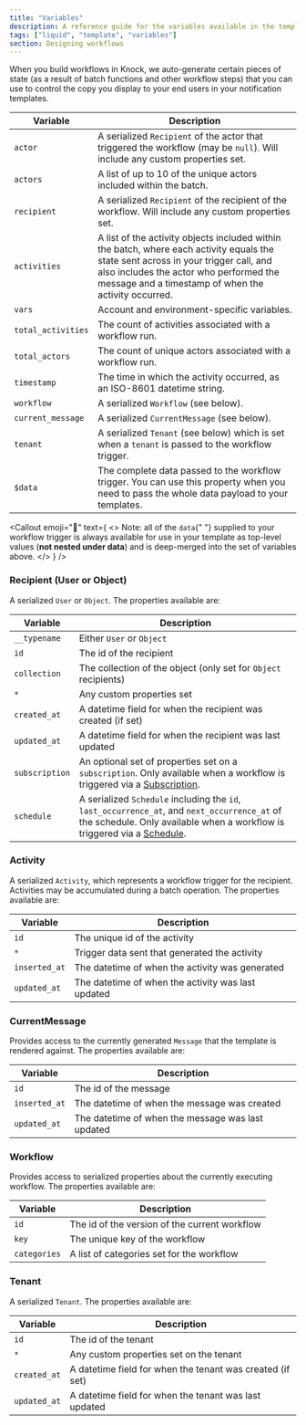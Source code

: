 ```yaml
---
title: "Variables"
description: A reference guide for the variables available in the template editor.
tags: ["liquid", "template", "variables"]
section: Designing workflows
---
```


When you build workflows in Knock, we auto-generate certain pieces of state (as a result of batch functions and other workflow steps) that you can use to control the copy you display to your end users in your notification templates.

| Variable           | Description                                                                                                                                                                                                                           |
| ------------------ | ------------------------------------------------------------------------------------------------------------------------------------------------------------------------------------------------------------------------------------- |
| `actor`            | A serialized `Recipient` of the actor that triggered the workflow (may be `null`). Will include any custom properties set.                                                                                                            |
| `actors`           | A list of up to 10 of the unique actors included within the batch.                                                                                                                                                                    |
| `recipient`        | A serialized `Recipient` of the recipient of the workflow. Will include any custom properties set.                                                                                                                                    |
| `activities`       | A list of the activity objects included within the batch, where each activity equals the state sent across in your trigger call, and also includes the actor who performed the message and a timestamp of when the activity occurred. |
| `vars`             | Account and environment-specific variables.                                                                                                                                                                                           |
| `total_activities` | The count of activities associated with a workflow run.                                                                                                                                                                               |
| `total_actors`     | The count of unique actors associated with a workflow run.                                                                                                                                                                            |
| `timestamp`        | The time in which the activity occurred, as an ISO-8601 datetime string.                                                                                                                                                              |
| `workflow`         | A serialized `Workflow` (see below).                                                                                                                                                                                                  |
| `current_message`  | A serialized `CurrentMessage` (see below).                                                                                                                                                                                            |
| `tenant`           | A serialized `Tenant` (see below) which is set when a `tenant` is passed to the workflow trigger.                                                                                                                                     |
| `$data`            | The complete data passed to the workflow trigger. You can use this property when you need to pass the whole data payload to your templates.                                                                                           |

<Callout
  emoji="🌠"
  text={
    <>
      <span className="font-bold">Note:</span> all of the <code>data</code>{" "}
      supplied to your workflow trigger is always available for use in your
      template as top-level values (<strong>not nested under data</strong>) and
      is deep-merged into the set of variables above.
    </>
  }
/>

### Recipient (User or Object)

A serialized `User` or `Object`. The properties available are:

| Variable       | Description                                                                                                                                                                                    |
| -------------- | ---------------------------------------------------------------------------------------------------------------------------------------------------------------------------------------------- |
| `__typename`   | Either `User` or `Object`                                                                                                                                                                      |
| `id`           | The id of the recipient                                                                                                                                                                        |
| `collection`   | The collection of the object (only set for `Object` recipients)                                                                                                                                |
| `*`            | Any custom properties set                                                                                                                                                                      |
| `created_at`   | A datetime field for when the recipient was created (if set)                                                                                                                                   |
| `updated_at`   | A datetime field for when the recipient was last updated                                                                                                                                       |
| `subscription` | An optional set of properties set on a `subscription`. Only available when a workflow is triggered via a [Subscription](/send-and-manage-data/subscriptions).                                  |
| `schedule`     | A serialized `Schedule` including the `id`, `last_occurrence_at`, and `next_occurrence_at` of the schedule. Only available when a workflow is triggered via a [Schedule](/concepts/schedules). |

### Activity

A serialized `Activity`, which represents a workflow trigger for the recipient. Activities may be accumulated during a batch operation. The properties available are:

| Variable      | Description                                        |
| ------------- | -------------------------------------------------- |
| `id`          | The unique id of the activity                      |
| `*`           | Trigger data sent that generated the activity      |
| `inserted_at` | The datetime of when the activity was generated    |
| `updated_at`  | The datetime of when the activity was last updated |

### CurrentMessage

Provides access to the currently generated `Message` that the template is rendered against. The properties available are:

| Variable      | Description                                       |
| ------------- | ------------------------------------------------- |
| `id`          | The id of the message                             |
| `inserted_at` | The datetime of when the message was created      |
| `updated_at`  | The datetime of when the message was last updated |

### Workflow

Provides access to serialized properties about the currently executing workflow. The properties available are:

| Variable     | Description                                   |
| ------------ | --------------------------------------------- |
| `id`         | The id of the version of the current workflow |
| `key`        | The unique key of the workflow                |
| `categories` | A list of categories set for the workflow     |

### Tenant

A serialized `Tenant`. The properties available are:

| Variable     | Description                                               |
| ------------ | --------------------------------------------------------- |
| `id`         | The id of the tenant                                      |
| `*`          | Any custom properties set on the tenant                   |
| `created_at` | A datetime field for when the tenant was created (if set) |
| `updated_at` | A datetime field for when the tenant was last updated     |

